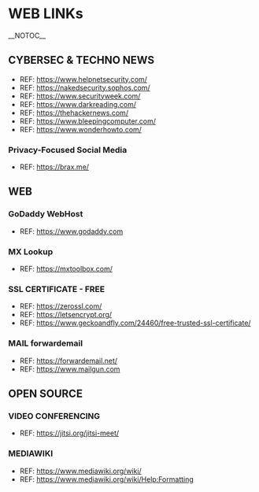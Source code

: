 = WEB LINKs =
__NOTOC__
<!-- This is a comment -->

== CYBERSEC & TECHNO NEWS ==
*REF: https://www.helpnetsecurity.com/
*REF: https://nakedsecurity.sophos.com/
*REF: https://www.securityweek.com/
*REF: https://www.darkreading.com/
*REF: https://thehackernews.com/
*REF: https://www.bleepingcomputer.com/
*REF: https://www.wonderhowto.com/

=== Privacy-Focused Social Media ===
*REF: https://brax.me/

== WEB ==
=== GoDaddy WebHost ===
*REF: https://www.godaddy.com

=== MX Lookup ===
*REF: https://mxtoolbox.com/

=== SSL CERTIFICATE - FREE ===
*REF: https://zerossl.com/
*REF: https://letsencrypt.org/
*REF: https://www.geckoandfly.com/24460/free-trusted-ssl-certificate/

=== MAIL forwardemail ===
*REF: https://forwardemail.net/
*REF: https://www.mailgun.com

== OPEN SOURCE ==
=== VIDEO CONFERENCING ===
*REF: https://jitsi.org/jitsi-meet/

=== MEDIAWIKI ===
*REF: https://www.mediawiki.org/wiki/
*REF: https://www.mediawiki.org/wiki/Help:Formatting
